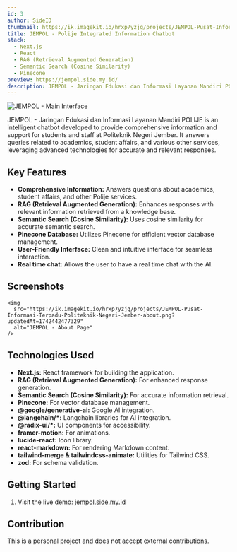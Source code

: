```yaml
---
id: 3
author: SideID
thumbnail: https://ik.imagekit.io/hrxp7yzjg/projects/JEMPOL-Pusat-Informasi-Terpadu-Politeknik-Negeri-Jember-main.png?updatedAt=1742442479130
title: JEMPOL - Polije Integrated Information Chatbot
stack:
  - Next.js
  - React
  - RAG (Retrieval Augmented Generation)
  - Semantic Search (Cosine Similarity)
  - Pinecone
preview: https://jempol.side.my.id/
description: JEMPOL - Jaringan Edukasi dan Informasi Layanan Mandiri POLIJE is a chatbot designed to answer questions about academics, student affairs, and other services at Politeknik Negeri Jember.
---
```


<img
  src='https://ik.imagekit.io/hrxp7yzjg/projects/JEMPOL-Pusat-Informasi-Terpadu-Politeknik-Negeri-Jember-main.png?updatedAt=1742442479130'
  alt='JEMPOL - Main Interface'
  fetchPriority='high'
/>

JEMPOL - Jaringan Edukasi dan Informasi Layanan Mandiri POLIJE is an intelligent chatbot developed to provide comprehensive information and support for students and staff at Politeknik Negeri Jember. It answers queries related to academics, student affairs, and various other services, leveraging advanced technologies for accurate and relevant responses.

## Key Features

- **Comprehensive Information:** Answers questions about academics, student affairs, and other Polije services.
- **RAG (Retrieval Augmented Generation):** Enhances responses with relevant information retrieved from a knowledge base.
- **Semantic Search (Cosine Similarity):** Uses cosine similarity for accurate semantic search.
- **Pinecone Database:** Utilizes Pinecone for efficient vector database management.
- **User-Friendly Interface:** Clean and intuitive interface for seamless interaction.
- **Real time chat:** Allows the user to have a real time chat with the AI.

## Screenshots

    <img
      src="https://ik.imagekit.io/hrxp7yzjg/projects/JEMPOL-Pusat-Informasi-Terpadu-Politeknik-Negeri-Jember-about.png?updatedAt=1742442477329"
      alt="JEMPOL - About Page"
    />

## Technologies Used

- **Next.js:** React framework for building the application.
- **RAG (Retrieval Augmented Generation):** For enhanced response generation.
- **Semantic Search (Cosine Similarity):** For accurate information retrieval.
- **Pinecone:** For vector database management.
- **@google/generative-ai:** Google AI integration.
- **@langchain/\*:** Langchain libraries for AI integration.
- **@radix-ui/\*:** UI components for accessibility.
- **framer-motion:** For animations.
- **lucide-react:** Icon library.
- **react-markdown:** For rendering Markdown content.
- **tailwind-merge & tailwindcss-animate:** Utilities for Tailwind CSS.
- **zod:** For schema validation.

## Getting Started

1.  Visit the live demo: [jempol.side.my.id](https://jempol.side.my.id/)

## Contribution

This is a personal project and does not accept external contributions.
